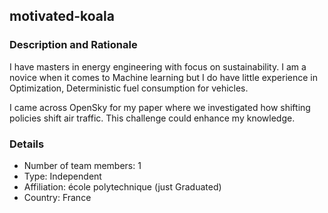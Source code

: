 ## motivated-koala

### Description and Rationale
I have masters in energy engineering with focus on sustainability. I am a novice when it comes to Machine learning but I do have little experience in Optimization, Deterministic fuel consumption for vehicles.

I came across OpenSky for my paper where we investigated how shifting policies shift air traffic. This challenge could enhance my knowledge.

### Details

* Number of team members: 1
* Type: Independent
* Affiliation: école polytechnique (just Graduated)
* Country: France


